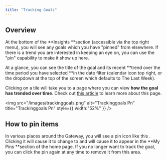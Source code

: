```yaml
---
title: "Tracking Goals"
---
```


## **Overview**

At the bottom of the **Insights **section (accessible via the top right menu), you will see any goals which you have "pinned" from elsewhere. If there is a trend you are interested in keeping an eye on, you can use the "pin" capability to make it show up here.

At a glance, you can see the title of the goal and its recent **trend over the time period you have selected **in the date filter (calendar icon top right, or the dropdown at the top of the screen which defaults to The Last Week).

Clicking on a tile will take you to a page where you can view **how the goal has trended over time**. Check out [<u>this article</u>](https://help.travtus.com/en/articles/9221120-tracked-goal-overview) to learn more about this page.

<img
  src="/images/trackinggoals.png"
  alt="Trackinggoals Pn"
  title="Trackinggoals Pn"
  style={{ width:"52%" }}
/>

## **How to pin items**

In various places around the Gateway, you will see a pin icon like this . Clicking it will cause it to change to and will cause it to appear in the **My Pins **section of the home page. If you no longer want to track the goal, you can click the pin again at any time to remove it from this area.